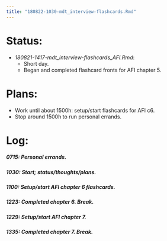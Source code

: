 ```yaml
---
title: "180822-1030-mdt_interview-flashcards.Rmd"
---
```


# Status:

- _180821-1417-mdt_interview-flashcards_AFI.Rmd_:
  - Short day.
  - Began and completed flashcard fronts for AFI chapter 5.


# Plans:

- Work until about 1500h: setup/start flashcards for AFI c6.
- Stop around 1500h to run personal errands.


# Log:

##### 0715: Personal errands.

##### 1030: Start; status/thoughts/plans.

##### 1100: Setup/start AFI chapter 6 flashcards.

##### 1223: Completed chapter 6. Break.

##### 1229: Setup/start AFI chapter 7.

##### 1335: Completed chapter 7. Break.

